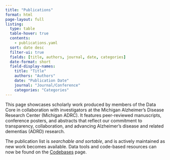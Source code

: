 ```yaml
---
title: "Publications"
format: html
page-layout: full
listing:
  type: table
  table-hover: true
  contents:
    - publications.yaml
  sort: date desc
  filter-ui: true
  fields: [title, authors, journal, date, categories]
  date-format: short
  field-display-names:
    title: "Title"
    authors: "Authors"
    date: "Publication Date"
    journal: "Journal/Conference"
    categories: "Categories"
---
```


This page showcases scholarly work produced by members of the Data Core in collaboration with investigators at the Michigan Alzheimer’s Disease Research Center (Michigan ADRC). It features peer-reviewed manuscripts, conference posters, and abstracts that reflect our commitment to transparency, collaboration, and advancing Alzheimer’s disease and related dementias (ADRD) research.

The publication list is *searchable and sortable*, and is actively maintained as new work becomes available. Data tools and code-based resources can now be found on the [Codebases](./codebases.qmd) page.